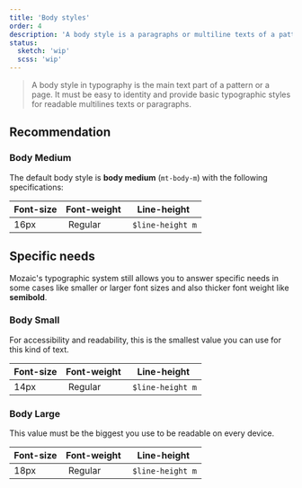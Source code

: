 ```yaml
---
title: 'Body styles'
order: 4
description: 'A body style is a paragraphs or multiline texts of a pattern or a page. It must provide basic typographic styles like font-size, line-height and font-weight.'
status:
  sketch: 'wip'
  scss: 'wip'
---
```


> A body style in typography is the main text part of a pattern or a page. It must be easy to identity and provide basic typographic styles for readable multilines texts or paragraphs.

## Recommendation

### Body Medium

The default body style is **body medium** (`mt-body-m`) with the following specifications:

| Font-size           | Font-weight           | Line-height           |
| ------------------- |---------------------- | --------------------- |
| 16px                | Regular               | `$line-height m`      |

<Preview path="typographyBodyMedium" nude />

## Specific needs

Mozaic's typographic system still allows you to answer specific needs in some cases like smaller or larger font sizes and also thicker font weight like **semibold**.

### Body Small

For accessibility and readability, this is the smallest value you can use for this kind of text.

| Font-size           | Font-weight           | Line-height           |
| ------------------- |---------------------- | --------------------- |
| 14px                | Regular               | `$line-height m`      |

<Preview path="typographyBodySmall" nude />

### Body Large

This value must be the biggest you use to be readable on every device.

| Font-size           | Font-weight           | Line-height           |
| ------------------- |---------------------- | --------------------- |
| 18px                | Regular               | `$line-height m`      |

<Preview path="typographyBodyLarge" nude />
